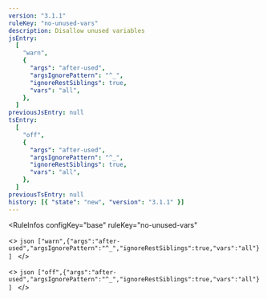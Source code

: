 ```yaml
---
version: "3.1.1"
ruleKey: "no-unused-vars"
description: Disallow unused variables
jsEntry:
  [
    "warn",
    {
      "args": "after-used",
      "argsIgnorePattern": "^_",
      "ignoreRestSiblings": true,
      "vars": "all",
    },
  ]
previousJsEntry: null
tsEntry:
  [
    "off",
    {
      "args": "after-used",
      "argsIgnorePattern": "^_",
      "ignoreRestSiblings": true,
      "vars": "all",
    },
  ]
previousTsEntry: null
history: [{ "state": "new", "version": "3.1.1" }]
---
```


<RuleInfos 
  configKey="base" 
  ruleKey="no-unused-vars" 
>
  <>
    ```json
    ["warn",{"args":"after-used","argsIgnorePattern":"^_","ignoreRestSiblings":true,"vars":"all"}]
    ```
  </>

  <>
    ```json
    ["off",{"args":"after-used","argsIgnorePattern":"^_","ignoreRestSiblings":true,"vars":"all"}]
    ```
  </>
</RuleInfos>
